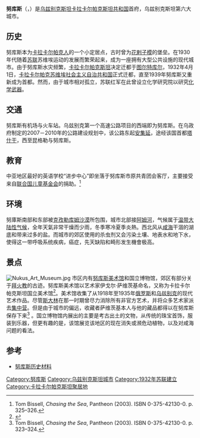 {{NoteTA|G1=Country}}
{{Infobox City 
|official_name = 努庫斯<br>{{lang|uz|Nukus / Нукус}}
|chinese_name = 努库斯
|nickname = 
|website = 
|image_skyline = UZNukuspano.JPG
|image_caption = 
|image_flag = 
|image_seal = 
|image_map = Karakalpakstan.gif
|map_caption = 努库斯在卡拉卡尔帕克斯坦，乌兹别克斯坦的位置
|subdivision_type = 国家
|subdivision_type1 = 自治共和国
|subdivision_type2 = 
|subdivision_name = {{UZB}}
|subdivision_name1 = [[卡拉卡尔帕克斯坦|卡拉卡尔帕克斯坦]]
|subdivision_name2 = 
|leader_title = 
|leader_name = 
|area_magnitude =
|area_total = 
|TotalArea_sq_mi = 
|area_land = 
|LandArea_sq_mi =
|area_water = 
|WaterArea_sq_mi = 
|population_as_of = 2004年
|population_total = 260,000 
|population_metro = 
|population_density =

}}
{{Infobox settlement
| official_name = 努库斯
| native_name = {{lang-uz|Nukus / Нукус}} <br/> {{lang-kaa|No‘kis / Нөкис}}
| image_skyline = Город Нукус.jpg
| image_caption = 
| image_flag =
| image_seal =
| image_map =
| map_caption =
| pushpin_map = Uzbekistan
| pushpin_label_position = bottom
| pushpin_map_caption = 在乌兹别克斯坦的位置
| coordinates      = {{coord|42|28|N|59|36|E|region:UZ_type:city|display=inline,title}}
| subdivision_type = [[主权国家|主权国家]]
| subdivision_name = {{UZB}}
| subdivision_type1 = [[乌兹别克斯坦行政区划|自治共和国]]
| subdivision_name1 = [[卡拉卡尔帕克斯坦共和国|卡拉卡尔帕克斯坦共和国]]
| subdivision_type2 =
| subdivision_name2 =
| established_title =
| established_date =
| government_type = 市长
| leader_title = Hakim (Mayor)
| leader_name = 
| area_magnitude =
| area_total_sq_mi =
| area_total_km2 =
| area_land_sq_mi =
| area_land_km2 =
| area_urban_sq_mi =
| area_urban_km2 =
| area_metro_km2 =
| area_metro_sq_mi =
| population_as_of = 2016
| population_footnotes = <ref>{{Cite web|url=https://data.gov.uz/ru/datasets/799|title=Портал открытых данных Республики Узбекистан|website=data.gov.uz|language=ru|access-date=2017-10-09|archive-date=2018-06-15|archive-url=https://web.archive.org/web/20180615084043/https://data.gov.uz/ru/datasets/799|dead-url=no}}</ref>
| population_total = 305,600
| population_urban =
| population_metro = 
| population_density_sq_mi =
| population_density_km2 =
| timezone =
| utc_offset =
| timezone_DST =
| utc_offset_DST =
| elevation_footnotes =
| elevation_m =
| elevation_ft =
| postal_code_type =
| postal_code =
| area_code =
| website =
| footnotes =
}}

'''努库斯'''（{{lang-uz|Nukus / Нукус}}，{{lang-kaa|No‘kis / Нөкис}}）是[[乌兹别克斯坦|乌兹别克斯坦]][[卡拉卡尔帕克斯坦共和国|卡拉卡尔帕克斯坦共和国]]首府，乌兹别克斯坦第六大城市。

== 历史 ==
努库斯本为[[卡拉卡尔帕克人|卡拉卡尔帕克人]]的一个小定居点，古时曾为[[花剌子模|花剌子模]]的堡垒。在1930年代随着[[苏联|苏联]]苏维埃运动的发展而繁荣起来，成为一座拥有大型公共设施的现代城市。由于努库斯水灾频繁，[[卡拉卡尔帕克斯坦|卡拉卡尔帕克斯坦]]决定迁都于[[图尔特库尔|图尔特库尔]]，1932年4月1日，[[卡拉卡尔帕克苏维埃社会主义自治共和国|卡拉卡尔帕克苏维埃社会主义自治共和国]]正式迁都，直至1939年努库斯又重新成为首都。然而，由于城市相对孤立，苏联红军在此曾设立化学研究院以研究[[化学武器|化学武器]]。

== 交通 ==
努库斯有机场与火车站。乌兹别克第一个高速公路项目的西端即为努库斯。在乌政府制定的2007－2010年的公路建设规划中，该公路东起[[安集延|安集延]]，途经该国首都[[塔什干|塔什干]]，西至昆格勒与努库斯。
== 教育 ==
中亚地区最好的英语学校“进步中心”即坐落于努库斯市原共青团会客厅，主要接受来自[[联合国儿童基金会|联合国儿童基金会]]的捐助。<ref>Tom Bissell, ''Chasing the Sea'', Pantheon (2003). ISBN 0-375-42130-0. p. 325–326.</ref>

== 环境 ==
努庫斯南部和东部被[[克孜勒库姆沙漠|克孜勒库姆沙漠]]所包围，城市北部接[[阿姆河|阿姆河]]，气候属于[[温带大陆性气候|温带大陆性气候]]，全年天氣非常干燥而少雨，冬季寒冷夏季炎熱。西北风从[[咸海|咸海]]干涸的湖底和带来过多的盐。而城市的郊区使用的杀虫剂又会污染土壤、地表水和地下水，使得这一带呼吸系统疾病，癌症，先天缺陷和畸形发生機會极高。

== 景点 ==
[[File:Nukus_Art_Museum.jpg|thumb]]
市区内有[[努库斯美术馆|努库斯美术馆]]和国立博物馆，郊区有部分关于[[拜火教|拜火教]]的古迹。努库斯美术馆以艺术家伊戈尔·萨维茨基命名，又称为卡拉卡尔帕克斯坦国立美术馆<ref>{{Cite web |url=http://savitskymuseum.freenet.uz/ |title=Музей искусств им. Савицкого（萨维茨基美术馆） |accessdate=2009-07-16 |archive-date=2007-09-30 |archive-url=https://web.archive.org/web/20070930210016/http://savitskymuseum.freenet.uz/ |dead-url=no }}</ref>。美术馆收集了从1918年至1935年[[俄罗斯|俄罗斯]]和[[乌兹别克|乌兹别克]]的现代艺术作品。尽管[[斯大林|斯大林]]在那一时期曾尽力消除所有非官方艺术，并将众多艺术家派去[[古拉格|集中营]]。但是由于城市的偏远，收藏者萨维茨基本人与他的藏品都得以在努库斯保存下来<ref>Tom Bissell, ''Chasing the Sea'', Pantheon (2003). ISBN 0-375-42130-0. p. 323–324.</ref>
。国立博物馆内展出的主要是考古出土的文物，从传统的珠宝首饰，服装到乐器，但更有趣的是，该馆展览该地区的现在消失或濒危动植物，以及对咸海问题的看法。

== 参考 ==
<div class="references-small">
* [https://web.archive.org/web/20080518064738/http://nukus1.connect.uz/nukus/nukus0.php 努库斯历史材料]
<references />
</div>

{{Authority control}}
[[Category:努库斯|Category:努库斯]]
[[Category:乌兹别克斯坦城市|Category:乌兹别克斯坦城市]]
[[Category:1932年苏联建立|Category:1932年苏联建立]]
[[Category:卡拉卡尔帕克斯坦聚居地|Category:卡拉卡尔帕克斯坦聚居地]]